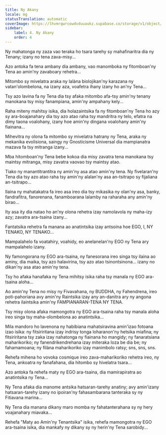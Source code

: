 ```yaml
---
title: Ny Akany
locale: mg
statusTranslation: automatic
coverImage: https://lhvmrqwrcowdvduuaukz.supabase.co/storage/v1/object/public/strapi-uploads/small_cover-tratado-de-psicologia-revolucionaria.webp-5e15e1cec4e0ebebcde5d7fc7565d8fd.webp
sidebar:
    label: 4. Ny Akany
    order: 4
---
```

Ny mahatonga ny zaza vao teraka ho tsara tarehy sy mahafinaritra dia ny Tenany; izany no tena zava-misy...

Azo antoka fa tena ambany dia ambany, vao manomboka ny fitomboan'ny Tena ao amin'ny zavaboary rehetra...

Mitombo sy mivelatra araka ny lalàna biolojikan'ny karazana ny vatan'olombelona, ​​na izany aza, voafetra ihany izany ho an'ny Tena...

Tsy azo lavina fa ny Tena dia tsy afaka mitombo afa-tsy amin'ny tenany manokana tsy misy fanampiana, amin'ny ampahany kely...

Raha miteny mahitsy isika, dia holazaintsika fa ny fitomboan'ny Tena ho azy sy ara-boajanahary dia tsy azo atao raha tsy mandritra ny telo, efatra na dimy taona voalohany, izany hoe amin'ny dingana voalohany amin'ny fiainana...

Mihevitra ny olona fa mitombo sy mivelatra hatrany ny Tena, araka ny mekanika evolisiona, saingy ny Gnosticisme Universal dia mampianatra mazava fa tsy mitranga izany...

Mba hitomboan'ny Tena bebe kokoa dia misy zavatra tena manokana tsy maintsy mitranga, misy zavatra vaovao tsy maintsy atao.

Tiako ny manantitrantitra ny amin'ny asa atao amin'ny tena. Ny fivelaran'ny Tena dia tsy azo atao raha tsy amin'ny alalan'ny asa an-tsitrapo sy fijaliana an-tsitrapo...

Ilaina ny mahatakatra fa ireo asa ireo dia tsy mikasika ny olan'ny asa, banky, fandrafitra, fanorenana, fanamboarana lalamby na raharaha any amin'ny birao...

Ity asa ity dia natao ho an'ny olona rehetra izay namolavola ny maha-izy azy; zavatra ara-tsaina izany...

Fantatsika rehetra fa manana ao anatintsika izay antsoina hoe EGO, I, NY TENAKO, NY TENAKO...

Mampalahelo fa voatahiry, voahidy, eo anelanelan'ny EGO ny Tena ary mampalahelo izany.

Ny famongorana ny EGO ara-tsaina, ny fanesorana ireo singa tsy ilaina ao aminy, dia maika, tsy azo halavirina, tsy azo atao tsinontsinona... izany no dikan'ny asa atao amin'ny tena.

Tsy ho afaka hanafaka ny Tena mihitsy isika raha tsy manala ny EGO ara-tsaina aloha...

Ao amin'ny Tena no misy ny Fivavahana, ny BUDDHA, ny Fahendrena, ireo poti-pahoriana avy amin'ny Raintsika izay any an-danitra ary ny angona rehetra ilaintsika amin'ny FAMPIANARAN-TENA NY TENA.

Tsy misy olona afaka mamongotra ny EGO ara-tsaina raha tsy manala aloha ireo singa tsy maha-olombelona ao anatintsika...

Mila mandoro ho lavenona ny habibiana mahatsiravina amin'izao fotoana izao isika: ny fitsiriritana izay indrisy tonga loharanon'ny hetsika miafina; ny fitsiriritana tsy zaka izay nahatonga ny fiainana ho mangidy; ny fanaratsiana maharikoriko; ny fanendrikendrehana izay miteraka loza be dia be; ny fahamamoana; ny filàna maharikoriko izay manimbolo ratsy; sns, sns, sns.

Rehefa mihena ho vovoka cosmique ireo zava-maharikoriko rehetra ireo, ny Tena, ankoatra ny fanafahana, dia hitombo sy hivelatra tsara...

Azo antoka fa rehefa maty ny EGO ara-tsaina, dia mamirapiratra ao anatintsika ny Tena...

Ny Tena afaka dia manome antsika hatsaran-tarehy anatiny; avy amin'izany hatsaran-tarehy izany no ipoiran'ny fahasambarana tanteraka sy ny Fitiavana marina...

Ny Tena dia manana dikany maro momba ny fahatanterahana sy ny hery voajanahary miavaka...

Rehefa "Maty ao Amin'ny Tenantsika" isika, rehefa mamongotra ny EGO ara-tsaina isika, dia mankafy ny dikany sy ny herin'ny Tena sarobidy...

